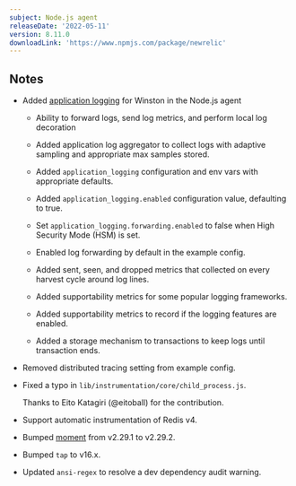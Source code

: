---
subject: Node.js agent
releaseDate: '2022-05-11'
version: 8.11.0
downloadLink: 'https://www.npmjs.com/package/newrelic'
---

## Notes

* Added [application logging](/docs/logs/logs-context/configure-logs-context-nodejs) for Winston in the Node.js agent

    * Ability to forward logs, send log metrics, and perform local log decoration

    * Added application log aggregator to collect logs with adaptive sampling and appropriate max samples stored.

    * Added `application_logging` configuration and env vars with appropriate defaults.

    * Added `application_logging.enabled` configuration value, defaulting to true.

    * Set `application_logging.forwarding.enabled` to false when High Security Mode (HSM) is set.

    * Enabled log forwarding by default in the example config.

    * Added sent, seen, and dropped metrics that collected on every harvest cycle around log lines.


    * Added supportability metrics for some popular logging frameworks.
    
    * Added supportability metrics to record if the logging features are enabled.

    * Added a storage mechanism to transactions to keep logs until transaction ends.


* Removed distributed tracing setting from example config.


* Fixed a typo in `lib/instrumentation/core/child_process.js`.

  Thanks to Eito Katagiri (@eitoball) for the contribution.


* Support automatic instrumentation of Redis v4.


* Bumped [moment](https://github.com/moment/moment) from v2.29.1 to v2.29.2.


* Bumped `tap` to v16.x.


* Updated `ansi-regex` to resolve a dev dependency audit warning.

